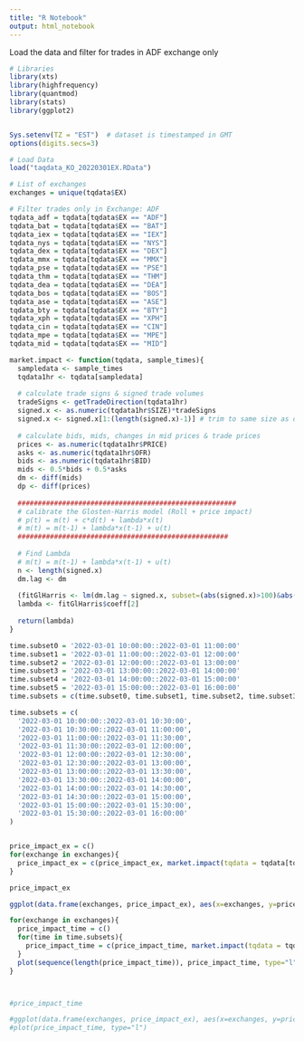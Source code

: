 ```yaml
---
title: "R Notebook"
output: html_notebook
---
```


Load the data and filter for trades in ADF exchange only

```r
# Libraries
library(xts)
library(highfrequency)
library(quantmod)
library(stats)
library(ggplot2)


Sys.setenv(TZ = "EST")  # dataset is timestamped in GMT
options(digits.secs=3)

# Load Data
load("taqdata_KO_20220301EX.RData")

# List of exchanges
exchanges = unique(tqdata$EX)

# Filter trades only in Exchange: ADF
tqdata_adf = tqdata[tqdata$EX == "ADF"]
tqdata_bat = tqdata[tqdata$EX == "BAT"]
tqdata_iex = tqdata[tqdata$EX == "IEX"]
tqdata_nys = tqdata[tqdata$EX == "NYS"]
tqdata_dex = tqdata[tqdata$EX == "DEX"]
tqdata_mmx = tqdata[tqdata$EX == "MMX"]
tqdata_pse = tqdata[tqdata$EX == "PSE"]
tqdata_thm = tqdata[tqdata$EX == "THM"]
tqdata_dea = tqdata[tqdata$EX == "DEA"]
tqdata_bos = tqdata[tqdata$EX == "BOS"]
tqdata_ase = tqdata[tqdata$EX == "ASE"]
tqdata_bty = tqdata[tqdata$EX == "BTY"]
tqdata_xph = tqdata[tqdata$EX == "XPH"]
tqdata_cin = tqdata[tqdata$EX == "CIN"]
tqdata_mpe = tqdata[tqdata$EX == "MPE"]
tqdata_mid = tqdata[tqdata$EX == "MID"]
```

```r
market.impact <- function(tqdata, sample_times){
  sampledata <- sample_times
  tqdata1hr <- tqdata[sampledata]
  
  # calculate trade signs & signed trade volumes
  tradeSigns <- getTradeDirection(tqdata1hr)
  signed.x <- as.numeric(tqdata1hr$SIZE)*tradeSigns
  signed.x <- signed.x[1:(length(signed.x)-1)] # trim to same size as dm
  
  # calculate bids, mids, changes in mid prices & trade prices
  prices <- as.numeric(tqdata1hr$PRICE)
  asks <- as.numeric(tqdata1hr$OFR)
  bids <- as.numeric(tqdata1hr$BID)
  mids <- 0.5*bids + 0.5*asks
  dm <- diff(mids)
  dp <- diff(prices)
  
  ######################################################
  # calibrate the Glosten-Harris model (Roll + price impact)
  # p(t) = m(t) + c*d(t) + lambda*x(t)
  # m(t) = m(t-1) + lambda*x(t-1) + u(t)
  ####################################################
  
  # Find Lambda 
  # m(t) = m(t-1) + lambda*x(t-1) + u(t)
  n <- length(signed.x)
  dm.lag <- dm
  
  (fitGlHarris <- lm(dm.lag ~ signed.x, subset=(abs(signed.x)>100)&abs(signed.x)<10000))
  lambda <- fitGlHarris$coeff[2]
  
  return(lambda)
}

```

```r
time.subset0 = '2022-03-01 10:00:00::2022-03-01 11:00:00'
time.subset1 = '2022-03-01 11:00:00::2022-03-01 12:00:00'
time.subset2 = '2022-03-01 12:00:00::2022-03-01 13:00:00'
time.subset3 = '2022-03-01 13:00:00::2022-03-01 14:00:00'
time.subset4 = '2022-03-01 14:00:00::2022-03-01 15:00:00'
time.subset5 = '2022-03-01 15:00:00::2022-03-01 16:00:00'
time.subsets = c(time.subset0, time.subset1, time.subset2, time.subset3, time.subset4, time.subset5)

time.subsets = c(
  '2022-03-01 10:00:00::2022-03-01 10:30:00',
  '2022-03-01 10:30:00::2022-03-01 11:00:00',
  '2022-03-01 11:00:00::2022-03-01 11:30:00',
  '2022-03-01 11:30:00::2022-03-01 12:00:00',
  '2022-03-01 12:00:00::2022-03-01 12:30:00',
  '2022-03-01 12:30:00::2022-03-01 13:00:00',
  '2022-03-01 13:00:00::2022-03-01 13:30:00',
  '2022-03-01 13:30:00::2022-03-01 14:00:00',
  '2022-03-01 14:00:00::2022-03-01 14:30:00',
  '2022-03-01 14:30:00::2022-03-01 15:00:00',
  '2022-03-01 15:00:00::2022-03-01 15:30:00',
  '2022-03-01 15:30:00::2022-03-01 16:00:00'
)


price_impact_ex = c()
for(exchange in exchanges){
  price_impact_ex = c(price_impact_ex, market.impact(tqdata = tqdata[tqdata$EX == exchange], sample_times = time.subset))
}

price_impact_ex

ggplot(data.frame(exchanges, price_impact_ex), aes(x=exchanges, y=price_impact_ex)) + geom_bar(stat = "identity")
```

```r
for(exchange in exchanges){
  price_impact_time = c()
  for(time in time.subsets){
    price_impact_time = c(price_impact_time, market.impact(tqdata = tqdata[tqdata$EX == exchange], sample_times = time))
  }
  plot(sequence(length(price_impact_time)), price_impact_time, type="l")
}



#price_impact_time

#ggplot(data.frame(exchanges, price_impact_ex), aes(x=exchanges, y=price_impact_ex)) + geom_bar(stat = "identity")
#plot(price_impact_time, type="l")

```

































